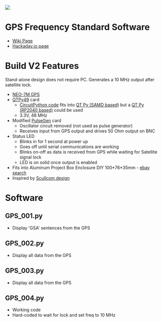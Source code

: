 <img src="http://land-boards.com/blwiki/images/1/1e/GPS_Freq_Std_P18346-cropped-720px.jpg"></img>

= GPS Frequency Standard Software =

* [http://land-boards.com/blwiki/index.php?title=GPS_Frequency_Standard Wiki Page]
* [https://hackaday.io/project/186090-10-mhz-gps-frequency-standard Hackaday.io page]

= Build V2 Features =

Stand-alone design does not require PC. Generates a 10 MHz output after satellite lock.

* [https://www.ebay.com/sch/i.html?_from=R40&_trksid=p2334524.m570.l1313&_nkw=gps+module+neo-7M&_sacat=0&LH_TitleDesc=0&rt=nc&_odkw=gps+module+neo-7&_osacat=0&LH_PrefLoc=2 NEO-7M GPS]
* [http://land-boards.com/blwiki/index.php?title=QTPy49 QTPy49] card
** [https://github.com/land-boards/QT-Py/blob/main/CircuitPython/lbcards/GPS/GPS_004.py CircuitPython code] fits into [http://land-boards.com/blwiki/index.php?title=QT_Py_(SAMD_based) QT Py (SAMD based)] but a [http://land-boards.com/blwiki/index.php?title=QT_Py_(RP2040_based) QT Py (RP2040 based)] could be used
** 3.3V, 48 MHz
* Modified [http://land-boards.com/blwiki/index.php?title=PulseGen PulseGen] card
** Oscillator circuit removed (not used as pulse generator)
** Receives input from GPS output and drives 50 Ohm output on BNC
* Status LED
** Blinks in for 1 second at power up
** Goes off until serial communications are working
** Blinks on-off as data is received from GPS while waiting for Satellite signal lock
** LED is on solid once output is enabled
* Fits into Aluminum Project Box Enclosure DIY 100*76*35mm - [https://www.ebay.com/sch/i.html?_from=R40&_trksid=p2334524.m570.l1313&_nkw=100*76*35mm+aluminum&_sacat=0&LH_TitleDesc=0&_odkw=100*76*35mm+Aluminum+PCB+Instrument+Box+Enclosure+Electronic+Project+Case+Set&_id=174408274566 ebay search]
* Inspired by [http://www.scullcom.uk/design-build-a-gps-locked-frequency-standard-part-4/ Scullcom design]

= Software =

== GPS_001.py ==

* Display 'GSA' sentences from the GPS

== GPS_002.py ==

* Display all data from the GPS

== GPS_003.py ==

* Display all data from the GPS

== GPS_004.py ==

* Working code
* Hard-coded to wait for lock and set freq to 10 MHz
